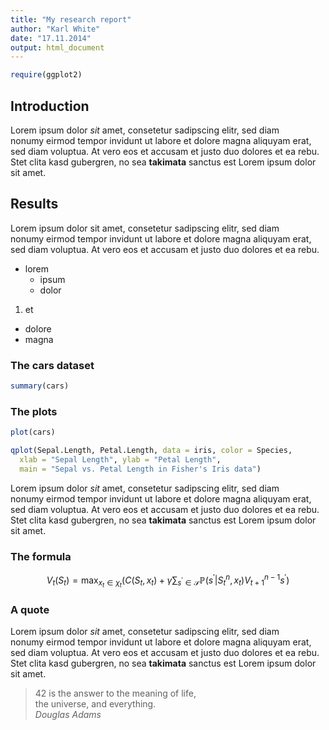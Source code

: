 ```yaml
---
title: "My research report"
author: "Karl White"
date: "17.11.2014"
output: html_document
---
```


```r
require(ggplot2)
```


## Introduction

Lorem ipsum dolor *sit* amet, consetetur sadipscing elitr, sed diam  
nonumy eirmod tempor invidunt ut labore et dolore magna aliquyam erat,  
sed diam voluptua. At vero eos et accusam et justo duo dolores et ea rebu.   
Stet clita kasd gubergren, no sea **takimata** sanctus est Lorem ipsum 
dolor sit amet. 

## Results

Lorem ipsum dolor sit amet, consetetur sadipscing elitr, sed diam  
nonumy eirmod tempor invidunt ut labore et dolore magna aliquyam erat,  
sed diam voluptua. At vero eos et accusam et justo duo dolores et ea rebu.

* lorem
  - ipsum
  - dolor
  
1. et
  - dolore
  - magna

### The cars dataset

```r
summary(cars)
```

### The plots

```r
plot(cars)
```

```r
qplot(Sepal.Length, Petal.Length, data = iris, color = Species,
  xlab = "Sepal Length", ylab = "Petal Length",
  main = "Sepal vs. Petal Length in Fisher's Iris data")
```

Lorem ipsum dolor *sit* amet, consetetur sadipscing elitr, sed diam  
nonumy eirmod tempor invidunt ut labore et dolore magna aliquyam erat,  
sed diam voluptua. At vero eos et accusam et justo duo dolores et ea rebu.   
Stet clita kasd gubergren, no sea **takimata** sanctus est Lorem ipsum 
dolor sit amet.  

### The formula

$$V_t(S_t) = \max_{x_t \in \chi_t} \left(C(S_t, x_t) + 
            \gamma \sum_{s^{\prime} \in \mathcal{S}} \mathbb{P}(s^{\prime} | S_t^n, x_t) V_{t+1}^{n-1} s^{\prime} \right)$$
            
            
### A quote

Lorem ipsum dolor *sit* amet, consetetur sadipscing elitr, sed diam  
nonumy eirmod tempor invidunt ut labore et dolore magna aliquyam erat,  
sed diam voluptua. At vero eos et accusam et justo duo dolores et ea rebu.   
Stet clita kasd gubergren, no sea **takimata** sanctus est Lorem ipsum 
dolor sit amet.  

> 42 is the answer to the meaning of life,  
> the universe, and everything.  
> *Douglas Adams*  